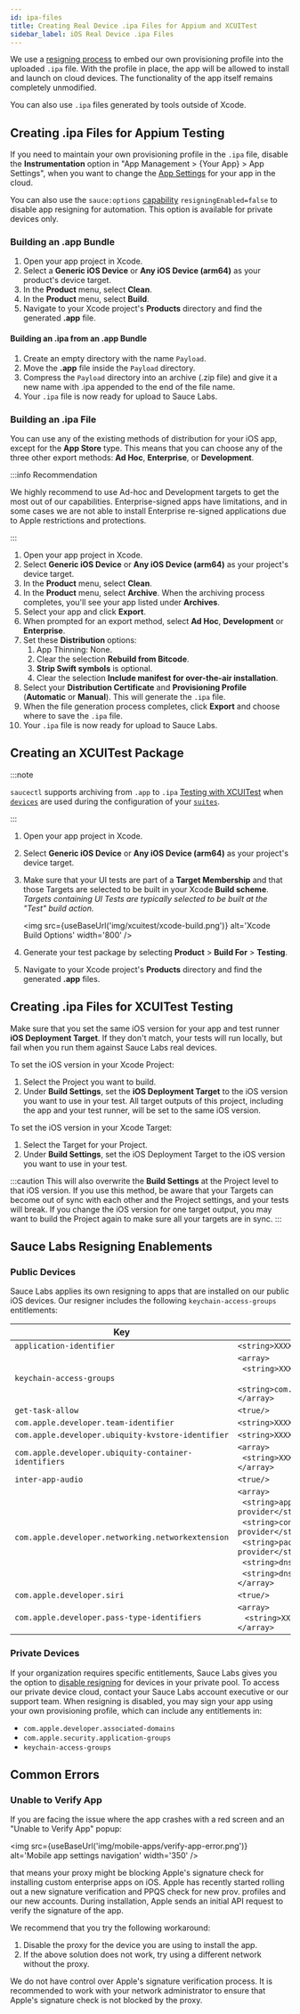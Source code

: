 ```yaml
---
id: ipa-files
title: Creating Real Device .ipa Files for Appium and XCUITest
sidebar_label: iOS Real Device .ipa Files
---
```



We use a [resigning process](#sauce-labs-resigning-enablements) to embed our own provisioning profile into the uploaded `.ipa` file. With the profile in place, the app will be allowed to install and launch on cloud devices. The functionality of the app itself remains completely unmodified.

You can also use `.ipa` files generated by tools outside of Xcode.

## Creating .ipa Files for Appium Testing

If you need to maintain your own provisioning profile in the `.ipa` file, disable the **Instrumentation** option in "App Management > \{Your App} > App Settings", when you want to change the [App Settings](/mobile-apps/live-testing/live-mobile-app-testing/#app-settings) for your app in the cloud.

You can also use the `sauce:options` [capability](/dev/test-configuration-options/#resigningenabled) `resigningEnabled=false` to disable app resigning for automation. This option is available for private devices only.

### Building an .app Bundle

1. Open your app project in Xcode.
2. Select a **Generic iOS Device** or **Any iOS Device (arm64)** as your product's device target.
3. In the **Product** menu, select **Clean**.
4. In the **Product** menu, select **Build**.
5. Navigate to your Xcode project's **Products** directory and find the generated **.app** file.

#### Building an .ipa from an .app Bundle

1. Create an empty directory with the name `Payload`.
2. Move the **.app** file inside the `Payload` directory.
3. Compress the `Payload` directory into an archive (.zip file) and give it a new name with .ipa appended to the end of the file name.
4. Your `.ipa` file is now ready for upload to Sauce Labs.

### Building an .ipa File

You can use any of the existing methods of distribution for your iOS app, except for the **App Store** type. This means that you can choose any of the three other export methods: **Ad Hoc**, **Enterprise**, or **Development**.

:::info Recommendation

We highly recommend to use Ad-hoc and Development targets to get the most out of our capabilities. Enterprise-signed apps have limitations, and in some cases we are not able to install Enterprise re-signed applications due to Apple restrictions and protections.

:::

1. Open your app project in Xcode.
2. Select **Generic iOS Device** or **Any iOS Device (arm64)** as your project's device target.
3. In the **Product** menu, select **Clean**.
4. In the **Product** menu, select **Archive**. When the archiving process completes, you'll see your app listed under **Archives**.
5. Select your app and click **Export**.
6. When prompted for an export method, select **Ad Hoc**, **Development** or **Enterprise**.
7. Set these **Distribution** options:
    1. App Thinning: None.
    2. Clear the selection **Rebuild from Bitcode**.
    3. **Strip Swift symbols** is optional.
    4. Clear the selection **Include manifest for over-the-air installation**.
8. Select your **Distribution Certificate** and **Provisioning Profile** (**Automatic** or **Manual**). This will generate the `.ipa` file.
9. When the file generation process completes, click **Export** and choose where to save the `.ipa` file.
10. Your `.ipa` file is now ready for upload to Sauce Labs.

## Creating an XCUITest Package

:::note

`saucectl` supports archiving from `.app` to `.ipa` [Testing with XCUITest](/mobile-apps/automated-testing/espresso-xcuitest) when [`devices`](/mobile-apps/automated-testing/espresso-xcuitest/xcuitest/#devices) are used during the configuration of your [`suites`](/mobile-apps/automated-testing/espresso-xcuitest/xcuitest/#suites).

:::

1. Open your app project in Xcode.
2. Select **Generic iOS Device** or **Any iOS Device (arm64)** as your project's device target.
3. Make sure that your UI tests are part of a **Target Membership** and that those Targets are selected to be built in your Xcode **Build scheme**. _Targets containing UI Tests are typically selected to be built at the "Test" build action._

    <img
        src={useBaseUrl('img/xcuitest/xcode-build.png')}
        alt='Xcode Build Options'
        width='800'
    />

4. Generate your test package by selecting **Product** > **Build For** > **Testing**.
5. Navigate to your Xcode project's **Products** directory and find the generated **.app** files.

## Creating .ipa Files for XCUITest Testing

Make sure that you set the same iOS version for your app and test runner **iOS Deployment Target**. If they don't match, your tests will run locally, but fail when you run them against Sauce Labs real devices.

To set the iOS version in your Xcode Project:

1. Select the Project you want to build.
2. Under **Build Settings**, set the **iOS Deployment Target** to the iOS version you want to use in your test. All target outputs of this project, including the app and your test runner, will be set to the same iOS version.

To set the iOS version in your Xcode Target:

1. Select the Target for your Project.
2. Under **Build Settings**, set the iOS Deployment Target to the iOS version you want to use in your test.

:::caution
This will also overwrite the **Build Settings** at the Project level to that iOS version. If you use this method, be aware that your Targets can become out of sync with each other and the Project settings, and your tests will break. If you change the iOS version for one target output, you may want to build the Project again to make sure all your targets are in sync.
:::

## Sauce Labs Resigning Enablements

### Public Devices

Sauce Labs applies its own resigning to apps that are installed on our public iOS devices. Our resigner includes the following `keychain-access-groups` entitlements:

| Key                                                  | Value                                                                                                                                                                                                                                                                                               |
| ---------------------------------------------------- | --------------------------------------------------------------------------------------------------------------------------------------------------------------------------------------------------------------------------------------------------------------------------------------------------- |
| `application-identifier`                             | `<string>XXXXXXXXXX.*</string>`                                                                                                                                                                                                                                                                     |
| `keychain-access-groups`                             | `<array>`<br/>&nbsp;&nbsp;`<string>XXXXXXXXXX.*</string>`<br/>&nbsp;&nbsp;`  <string>com.apple.token</string>`<br/>`</array>`                                                                                                                                                                       |
| `get-task-allow`                                     | `<true/>`                                                                                                                                                                                                                                                                                           |
| `com.apple.developer.team-identifier`                | `<string>XXXXXXXXXX</string>`                                                                                                                                                                                                                                                                       |
| `com.apple.developer.ubiquity-kvstore-identifier`    | `<string>XXXXXXXXXX.*</string>`                                                                                                                                                                                                                                                                     |
| `com.apple.developer.ubiquity-container-identifiers` | `<array>`<br/>&nbsp;&nbsp;`<string>XXXXXXXXXX.*</string>`<br/>`</array>`                                                                                                                                                                                                                            |
| `inter-app-audio`                                    | `<true/>`                                                                                                                                                                                                                                                                                           |
| `com.apple.developer.networking.networkextension`    | `<array>`<br/> &nbsp;&nbsp;`<string>app-proxy-provider</string>`<br/>&nbsp;&nbsp;`<string>content-filter-provider</string>`<br/> &nbsp;&nbsp;`<string>packet-tunnel-provider</string>`<br/>&nbsp;&nbsp;`<string>dns-proxy</string>`<br/> &nbsp;&nbsp;`<string>dns-settings</string>`<br/>`</array>` |
| `com.apple.developer.siri`                           | `<true/>`                                                                                                                                                                                                                                                                                           |
| `com.apple.developer.pass-type-identifiers`          | `<array>`<br/>&nbsp;&nbsp; `<string>XXXXXXXXXX.*</string>`<br/>`</array>`                                                                                                                                                                                                                           |

### Private Devices

If your organization requires specific entitlements, Sauce Labs gives you the option to [disable resigning](/dev/test-configuration-options/#resigningenabled) for devices in your private pool. To access our private device cloud, contact your Sauce Labs account executive or our support team. When resigning is disabled, you may sign your app using your own provisioning profile, which can include any entitlements in:

-   `com.apple.developer.associated-domains`
-   `com.apple.security.application-groups`
-   `keychain-access-groups`

## Common Errors

### Unable to Verify App

If you are facing the issue where the app crashes with a red screen and an "Unable to Verify App" popup:

<img
    src={useBaseUrl('img/mobile-apps/verify-app-error.png')}
    alt='Mobile app settings navigation'
    width='350'
/>

that means your proxy might be blocking Apple's signature check for installing custom enterprise apps on iOS. Apple has recently started rolling out a new signature verification and PPQS check for new prov. profiles and our new accounts. During installation, Apple sends an initial API request to verify the signature of the app.

We recommend that you try the following workaround:

1. Disable the proxy for the device you are using to install the app.
2. If the above solution does not work, try using a different network without the proxy.

We do not have control over Apple's signature verification process. It is recommended to work with your network administrator to ensure that Apple's signature check is not blocked by the proxy.
